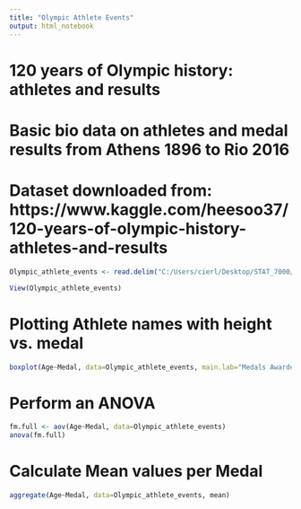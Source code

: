 ---
title: "Olympic Athlete Events"
output: html_notebook
---
# 120 years of Olympic history: athletes and results
# Basic bio data on athletes and medal results from Athens 1896 to Rio 2016

# Dataset downloaded from: https://www.kaggle.com/heesoo37/120-years-of-olympic-history-athletes-and-results

```{r}
Olympic_athlete_events <- read.delim("C:/Users/cierl/Desktop/STAT_7000/Olympic_athlete_events.txt")

View(Olympic_athlete_events)
```

# Plotting Athlete names with height vs. medal
```{r}
boxplot(Age~Medal, data=Olympic_athlete_events, main.lab="Medals Awarded by Age", xlab="Age", ylab= "Medal", width = NULL, varwidth = FALSE, par(cex.axis=1))
```

# Perform an ANOVA 
```{r}
fm.full <- aov(Age~Medal, data=Olympic_athlete_events)
anova(fm.full)
```
# Calculate Mean values per Medal
```{r}
aggregate(Age~Medal, data=Olympic_athlete_events, mean)
```


